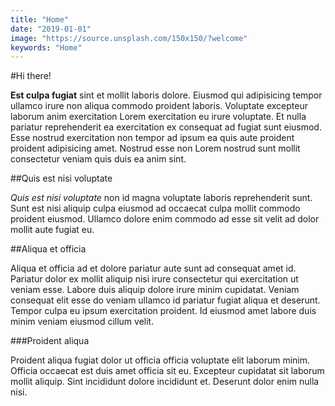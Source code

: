 ```yaml
---
title: "Home"
date: "2019-01-01"
image: "https://source.unsplash.com/150x150/?welcome"
keywords: "Home"
---
```



#Hi there!

**Est culpa fugiat** sint et mollit laboris dolore. Eiusmod qui adipisicing tempor ullamco irure non aliqua commodo proident laboris. Voluptate excepteur laborum anim exercitation Lorem exercitation eu irure voluptate. Et nulla pariatur reprehenderit ea exercitation ex consequat ad fugiat sunt eiusmod. Esse nostrud exercitation non tempor ad ipsum ea quis aute proident proident adipisicing amet. Nostrud esse non Lorem nostrud sunt mollit consectetur veniam quis duis ea anim sint.

##Quis est nisi voluptate

*Quis est nisi voluptate* non id magna voluptate laboris reprehenderit sunt. Sunt est nisi aliquip culpa eiusmod ad occaecat culpa mollit commodo proident eiusmod. Ullamco dolore enim commodo ad esse sit velit ad dolor mollit aute fugiat eu.

##Aliqua et officia

Aliqua et officia ad et dolore pariatur aute sunt ad consequat amet id. Pariatur dolor ex mollit aliquip nisi irure consectetur qui exercitation ut veniam esse. Labore duis aliquip dolore irure minim cupidatat. Veniam consequat elit esse do veniam ullamco id pariatur fugiat aliqua et deserunt. Tempor culpa eu ipsum exercitation proident. Id eiusmod amet labore duis minim veniam eiusmod cillum velit.

###Proident aliqua

Proident aliqua fugiat dolor ut officia officia voluptate elit laborum minim. Officia occaecat est duis amet officia sit eu. Excepteur cupidatat sit laborum mollit aliquip. Sint incididunt dolore incididunt et. Deserunt dolor enim nulla nisi.